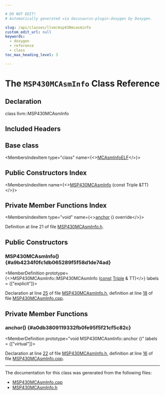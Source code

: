 ```yaml
---

# DO NOT EDIT!
# Automatically generated via docusaurus-plugin-doxygen by Doxygen.

slug: /api/classes/llvm/msp430mcasminfo
custom_edit_url: null
keywords:
  - doxygen
  - reference
  - class
toc_max_heading_level: 3

---
```





# The `MSP430MCAsmInfo` Class Reference

<DoxygenPage pluginConfig={pluginConfig}>



## Declaration

<CodeBlock>class llvm::MSP430MCAsmInfo</CodeBlock>

## Included Headers

<IncludesList>
<IncludesListItem
  filePath="Target/MSP430/MCTargetDesc/MSP430MCAsmInfo.h"
  permalink="/docs/api/files/lib/lib/target/lib/target/msp430/lib/target/msp430/mctargetdesc/msp430mcasminfo-h"
  isLocal="true" />
</IncludesList>

## Base class

<MembersIndex>

<MembersIndexItem
  type="class"
  name={<><a href="/docs/api/classes/llvm/mcasminfoelf">MCAsmInfoELF</a></>}>
</MembersIndexItem>

</MembersIndex>

## Public Constructors Index

<MembersIndex>

<MembersIndexItem
  name={<><a href="#a9b4234f0fc1db065289f5f58d1de74ad">MSP430MCAsmInfo</a> (const Triple &amp;TT)</>}>
</MembersIndexItem>

</MembersIndex>

## Private Member Functions Index

<MembersIndex>

<MembersIndexItem
  type="void"
  name={<><a href="#a0db3809119332fb0fe95f5f21cf5c82c">anchor</a> () override</>}>
</MembersIndexItem>

</MembersIndex>


Definition at line 21 of file <a href="/docs/api/files/lib/lib/target/lib/target/msp430/lib/target/msp430/mctargetdesc/msp430mcasminfo-h">MSP430MCAsmInfo.h</a>.

<SectionDefinition>

## Public Constructors

### MSP430MCAsmInfo() {#a9b4234f0fc1db065289f5f58d1de74ad}

<MemberDefinition
  prototype={<>MSP430MCAsmInfo::MSP430MCAsmInfo (<a href="/docs/api/files/lib/lib/target/lib/target/aarch64/aarch64promoteconstant-cpp/#a90f8350fecae261c25be85d38b451bff">const</a> <a href="/docs/api/classes/llvm/triple">Triple</a> &amp; TT)</>}
  labels = {["explicit"]}>

Declaration at line <a href="/docs/api/files/lib/lib/target/lib/target/msp430/lib/target/msp430/mctargetdesc/msp430mcasminfo-h/#l00025">25</a> of file <a href="/docs/api/files/lib/lib/target/lib/target/msp430/lib/target/msp430/mctargetdesc/msp430mcasminfo-h">MSP430MCAsmInfo.h</a>, definition at line <a href="/docs/api/files/lib/lib/target/lib/target/msp430/lib/target/msp430/mctargetdesc/msp430mcasminfo-cpp/#l00018">18</a> of file <a href="/docs/api/files/lib/lib/target/lib/target/msp430/lib/target/msp430/mctargetdesc/msp430mcasminfo-cpp">MSP430MCAsmInfo.cpp</a>.
</MemberDefinition>

</SectionDefinition>

<SectionDefinition>

## Private Member Functions

### anchor() {#a0db3809119332fb0fe95f5f21cf5c82c}

<MemberDefinition
  prototype="void MSP430MCAsmInfo::anchor ()"
  labels = {["virtual"]}>

Declaration at line <a href="/docs/api/files/lib/lib/target/lib/target/msp430/lib/target/msp430/mctargetdesc/msp430mcasminfo-h/#l00022">22</a> of file <a href="/docs/api/files/lib/lib/target/lib/target/msp430/lib/target/msp430/mctargetdesc/msp430mcasminfo-h">MSP430MCAsmInfo.h</a>, definition at line <a href="/docs/api/files/lib/lib/target/lib/target/msp430/lib/target/msp430/mctargetdesc/msp430mcasminfo-cpp/#l00016">16</a> of file <a href="/docs/api/files/lib/lib/target/lib/target/msp430/lib/target/msp430/mctargetdesc/msp430mcasminfo-cpp">MSP430MCAsmInfo.cpp</a>.
</MemberDefinition>

</SectionDefinition>

<hr/>

The documentation for this class was generated from the following files:

<ul>
<li><a href="/docs/api/files/lib/lib/target/lib/target/msp430/lib/target/msp430/mctargetdesc/msp430mcasminfo-cpp">MSP430MCAsmInfo.cpp</a></li>
<li><a href="/docs/api/files/lib/lib/target/lib/target/msp430/lib/target/msp430/mctargetdesc/msp430mcasminfo-h">MSP430MCAsmInfo.h</a></li>
</ul>

</DoxygenPage>
